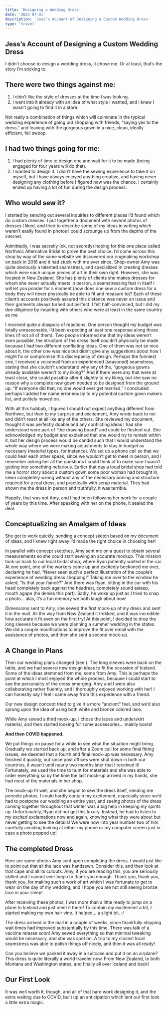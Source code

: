 ```yaml
---
title: 'Designing a Wedding Dress'
date: '2022-07-01'
description: 'Jess’s Account of Designing a Custom Wedding Dress'
type: 'travel'
---
```


## Jess’s Account of Designing a Custom Wedding Dress

I didn’t choose to design a wedding dress, it chose me.  Or at least, that’s the story I’m sticking to.

<B2Image
    filename="iceland/blog/dress00_dim_2173x1021.JPG"
    width="2173"
    height="1021"
    alt=""
/>

## There were two things against me: 
1. I didn’t like the style of dresses at the time I was looking.
2. I went into it already with an idea of what style I wanted, and I knew I wasn’t going to find it in a store.

Not really a combination of things which will culminate in the typical wedding experience of going out shopping with friends, “saying yes to the dress,” and leaving with the gorgeous gown in a nice, clean, ideally efficient, fell swoop.

## I had two things going for me: 
1. I had plenty of time to design one and wait for it to be made (being engaged for four years will do that).
2. I wanted to design it.  I didn’t have the sewing experience to take it on myself, but I have always enjoyed anything creative, and having never designing any clothing before I figured now was the chance.  I certainly ended up having a lot of fun during the design process.

## Who would sew it?
I started by sending out several inquiries to different places I’d found which do custom dresses.  I put together a document with several photos of dresses I liked, and tried to describe some of my ideas in writing which weren’t easily found in photos I could scrounge up from the depths of the internet.  

Admittedly, I was secretly (ok, not secretly) hoping for this one place called Northwic Alternative Bridal to prove the best choice.  I’d come across this shop by way of the same website we discovered our ringmaking workshop on back in 2016 and it had stuck with me ever since.  Shop-owner Amy was quite obviously a talented seamstress, and specialized in creating dresses which were each unique pieces of art in their own right.  However, she was located in New Zealand.  She has plenty of clients she makes dresses for whom she never actually meets in person, a seamstressing feat in itself I will let you ponder for a moment (how does one sew a custom dress for a body they will never physically be able to fit and measure to)?  Each of these client’s accounts positively assured this distance was never an issue and their garments always turned out perfect.  I felt half-convinced, but I did my due diligence by inquiring with others who were at least in the same country as me.

I received quite a diaspora of reactions.  One person thought my budget was totally unreasonable.  I’d been expecting at least one response along those lines (if not all of them).  Two people informed me that my ideas weren’t even possible, the structure of the dress itself couldn’t physically be made because I had two different conflicting ideas.  One of them was not so nice about it, the other one was nice but didn’t give any suggestions about how I might fix or compromise this discrepancy of design.  Perhaps the funniest one, I received a voicemail from an experienced (seasoned) seamstress, stating that she couldn’t understand why any of the, “gorgeous gowns already available weren’t to my liking?”  And if there were any that were at least close, she could possibly alter it slightly to my liking, but she saw no reason why a complete new gown needed to be designed from the ground up.  “If everyone did that, no one would ever get married.”  I concluded perhaps I added her name erroneously to my potential custom gown makers list, and politely moved on.  

With all this hubbub, I figured I should not expect anything different from Northwic, but then to my surprise and excitement, Amy wrote back to me and didn’t react at all like any of the others.  She reviewed my document, thought it was perfectly doable and any conflicting ideas I had she understood were part of “the drawing board” and could be fleshed out.  She acknowledged my budget and explained that she would try to remain within it, but her design process would be candid such that I would understand the whole way where we were making adjustments to stay in budget as necessary (material types, for instance).  We set up a phone call so that we could hear each other speak, since we wouldn’t get to meet in person, and I remember asking her all the questions I could think of to make sure I wasn’t getting into something nefarious.  Earlier that day a local bridal shop had told me a horror story about a custom gown some poor woman had brought in, sewn completely wrong without any of the necessary boning and structure required for a real dress, and practically with scrap material.  They had shown me the dress in person and truthfully, it was terrible.

Happily, that was not Amy, and I had been following her work for a couple of years by this time.  After speaking with her on the phone, it sealed the deal.

## Conceptualizing an Amalgam of Ideas 
She got to work quickly, sending a concept sketch based on my document of ideas, and I knew right away I’d made the right choice in choosing her!

<B2Image
    filename="iceland/blog/dress01_dim_1599x985.JPG"
    width="1599"
    height="985"
    alt=""
/>

<B2Image
    filename="iceland/blog/dress02_dim_609x905.JPG"
    width="609"
    height="905"
    alt=""
/>

In parallel with concept sketches, Amy sent me on a quest to obtain several measurements so she could start sewing an accurate mockup.  This mission took us back to our local bridal shop, where Ryan patiently waited in the car.  At one point, one of the workers came up and excitedly beckoned me over, declaring he had, “Never seen such a perfect illustration of the couple’s experience of wedding dress shopping!”  Taking me over to the window he asked, “Is that your fiancé?”  And there was Ryan, sitting in the car with his head completely back against the headrest, completely sound asleep, mouth agape (he denies this part).  Sadly, he woke up just as I tried to snap a photo… alas, it’s a fun memory we both laugh about now!

Dimensions sent to Amy, she sewed the first mock-up of my dress and sent it in the mail.  All the way from New Zealand it trekked, and it was incredible how accurate it fit even on the first try!  At this point, I decided to drop the long sleeves because we were planning a summer wedding in the states.  We did a couple modifications to improve the fit over email with the assistance of photos, and then she sent a second mock-up.  

<B2Image
    filename="iceland/blog/dress03_dim_2060x1021.JPG"
    width="2060"
    height="1021"
    alt="An example of one of the early mockups... packages were always exciting to receive in the mail!"
/>

## A Change in Plans
Then our wedding plans changed (see <MDXLink title="A Plan to Elope in Iceland Hatches" href="/posts/planning-elopement"/>).  The long sleeves were back on the table, and we had several new design ideas to fit the occasion of Iceland.  Some of the ideas stemmed from me, some from Amy.  This is perhaps the point at which I most enjoyed the whole process, because I could start to see the personality of the dress emerging.  Amy and I were also collaborating rather fluently, and I thoroughly enjoyed working with her!  I can honestly say I feel I came away from this experience with a friend.

Our new design concept tried to give it a more “ancient” feel, and we’d also sprung upon the idea of using both white and bronze colored lace. 

<B2Image
    filename="iceland/blog/dress04_dim_1881x1273.JPG"
    width="1881"
    height="1273"
    alt=""
/>

<B2Image
    filename="iceland/blog/dress05_dim_2125x788.JPG"
    width="2125"
    height="788"
    alt="Bronze Lace options... I picked the middle!"
/>

<B2Image
    filename="iceland/blog/dress06_dim_2266x617.JPG"
    width="2266"
    height="617"
    alt="Underskirt materials... I picked the third option!"
/>

While Amy sewed a third mock-up, I chose the laces and underskirt material, and then started looking for some accessories… mainly boots!
	
**And then COVID happened.**

We put things on pause for a while to see what the situation might bring.  Gradually we started back up, and after a Zoom call for some final fitting issues, we deemed that a fourth and final mock-up was necessary.  Amy finished it quickly, but since post offices were shut down in both our countries, it wasn’t until nearly two months later that I received it!  Fortunately, we used the time to hunt for materials and she was able to order everything so by the time the last mock-up arrived in my hands, she had most of the materials in her shop.

The mock-up fit well, and she began to sew the dress itself, sending me periodic photos.  I could hardly contain my excitement, especially since we’d had to postpone our wedding an entire year, and seeing photos of the dress coming together throughout that winter was a big help in keeping my spirits up.  Unfortunately, Ryan did not get this luxury.  Instead, he had to listen to my excited exclamations now and again, knowing what they were about but never getting to see the details!  We were now into year number two of him carefully avoiding looking at either my phone or my computer screen just in case a photo popped up!

## The completed Dress

Here are some photos Amy sent upon completing the dress.  I would just like to point out that all the lace was handsewn.  Consider this, and then look at that cape and all its cutouts.  Amy, if you are reading this, you are seriously skilled and I cannot ever begin to thank you enough.  Thank you, thank you, thank you, for making such a work of art which I was fortunate to get to wear on the day of my wedding, and I hope you are not still seeing bronze lace in your sleep!

<B2Image
    filename="iceland/blog/dress07_200_dim_1547x1125.JPG"
    width="1547"
    height="1125"
    alt=""
/>

<B2Image
    filename="iceland/blog/dress08_dim_1651x1124.JPG"
    width="1651"
    height="1124"
    alt=""
/>

<B2Image
    filename="iceland/blog/dress09_dim_990x660.JPG"
    width="990"
    height="660"
    alt=""
/>

After receiving these photos, I was more than a little ready to jump on a plane to Iceland and just meet it there!  To contain my excitement a bit, I started making my own hair vine.  It helped… a slight bit. :/

The dress arrived in the mail in a couple of weeks, since thankfully shipping wait times had improved substantially by this time.  There was talk of a vaccine release soon!  Amy sewed everything so that minimal tweaking would be necessary, and she was spot on.  A trip to my closest local seamstress was able to polish things off nicely, and then it was all ready!  

Can you believe we packed it away in a suitcase and put it on an airplane?  This dress is quite literally a world traveler now.  From New Zealand, to both Montana and Washington states, and finally all over Iceland and back!

## Our First Look
It was well worth it, though, and all of that hard work designing it, and the extra waiting due to COVID, built up an anticipation which lent our first look a little extra magic.

<B2Image
    filename="iceland/blog/dress10_180_dim_1655x1124.JPG"
    width="1655"
    height="1124"
    alt="Our First Look on our Wedding Day"
/>

<B2Image
    filename="iceland/blog/dress11_200_dim_1320x880.JPG"
    width="1320"
    height="880"
    alt=""
/>

<B2Image
    filename="iceland/blog/dress12_143_dim_1320x880.JPG"
    width="1320"
    height="880"
    alt=""
/>
